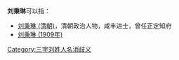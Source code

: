 '''刘秉琳'''可以指：
* [[刘秉琳_(清朝)|刘秉琳 (清朝)]]，清朝政治人物，咸丰进士，曾任正定知府
* [[刘秉琳_(1909年)|刘秉琳 (1909年)]]

{{disambig}}

[[Category:三字刘姓人名消歧义|Category:三字刘姓人名消歧义]]
